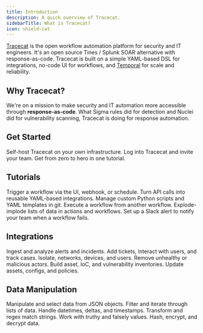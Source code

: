 ```yaml
---
title: Introduction
description: A quick overview of Tracecat.
sidebarTitle: What is Tracecat?
icon: shield-cat
---
```


[Tracecat](https://tracecat.com) is the open workflow automation platform for security and IT engineers.
It's an open source Tines / Splunk SOAR alternative with response-as-code.
Tracecat is built on a simple YAML-based DSL for integrations, no-code UI for workflows, and [Temporal](https://temporal.io/) for scale and reliability.

## Why Tracecat?

We're on a mission to make security and IT automation more accessible through **response-as-code**.
What Sigma rules did for detection and Nuclei did for vulnerability scanning, Tracecat is doing for response automation.

## Get Started

<CardGroup cols={3}>
  <Card title="Install" icon="download" href="/quickstart/install">
    Self-host Tracecat on your own infrastructure.
  </Card>
  <Card title="Users" icon="user" href="/quickstart/admin">
    Log into Tracecat and invite your team.
  </Card>
  <Card title="Quickstart" icon="rocket" href="/quickstart/tutorial">
    Get from zero to hero in one tutorial.
  </Card>
</CardGroup>

## Tutorials

<CardGroup cols={3}>
  <Card title="Trigger workflows" icon="bolt" href="/tutorials/trigger-workflows">
    Trigger a workflow via the UI, webhook, or schedule.
  </Card>
  <Card title="Build a template action" icon="code" href="/tutorials/build-templates">
    Turn API calls into reusable YAML-based integrations.
  </Card>
  <Card title="Git repository" icon="code-branch" href="/tutorials/git-repository">
    Manage custom Python scripts and YAML templates in git.
  </Card>
  <Card title="Child workflows" icon="diagram-project" href="/tutorials/child-workflows">
    Execute a workflow from another workflow.
  </Card>
  <Card title="Loops" icon="arrow-rotate-right" href="/tutorials/loops">
    Explode-implode lists of data in actions and workflows.
  </Card>
  <Card title="Send alerts on failure" icon="bell" href="/tutorials/alert-on-failure">
    Set up a Slack alert to notify your team when a workflow fails.
  </Card>
</CardGroup>

## Integrations

<CardGroup cols={3}>
  <Card title="Detect" icon="magnifying-glass" href="/integrations/detect">
    Ingest and analyze alerts and incidents.
  </Card>
  <Card title="Notify" icon="bell" href="/integrations/notify">
    Add tickets, interact with users, and track cases.
  </Card>
  <Card title="Isolate" icon="shield" href="/integrations/isolate">
    Isolate, networks, devices, and users.
  </Card>
  <Card title="Evict" icon="ban" href="/integrations/evict">
    Remove unhealthy or malicious actors.
  </Card>
  <Card title="Model" icon="list-check" href="/integrations/model">
    Build asset, IoC, and vulnerability inventories.
  </Card>
  <Card title="Harden" icon="lock" href="/integrations/harden">
    Update assets, configs, and policies.
  </Card>
</CardGroup>

## Data Manipulation

<CardGroup cols={3}>
  <Card title="JSON" icon="brackets-curly" href="/data-types/json">
    Manipulate and select data from JSON objects.
  </Card>
  <Card title="Arrays" icon="brackets-square" href="/data-types/arrays">
    Filter and iterate through lists of data.
  </Card>
  <Card title="Datetimes" icon="clock" href="/data-types/datetimes">
    Handle datetimes, deltas, and timestamps.
  </Card>
  <Card title="Strings" icon="font" href="/data-types/strings">
    Transform and regex match strings.
  </Card>
  <Card title="Booleans" icon="toggle-on" href="/data-types/booleans">
    Work with truthy and falsely values.
  </Card>
  <Card title="Cryptography" icon="key" href="/data-types/cryptography">
    Hash, encrypt, and decrypt data.
  </Card>
</CardGroup>
